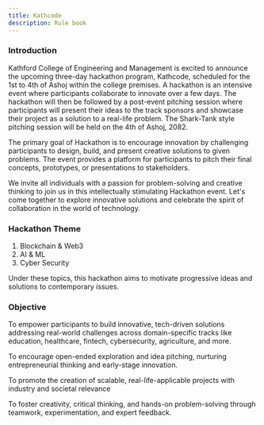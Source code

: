 ```yaml
---
title: Kathcode
description: Rule book
---
```


### Introduction

Kathford College of Engineering and Management is excited to announce the upcoming three-day hackathon program, Kathcode, scheduled for the 1st to 4th of Ashoj within the college premises. A hackathon is an intensive event where participants collaborate to innovate over a few days. The hackathon will then be followed by a post-event pitching session where participants will present their ideas to the track sponsors and showcase their project as a solution to a real-life problem. The Shark-Tank style pitching session will be held on the 4th of Ashoj, 2082.

The primary goal of Hackathon is to encourage innovation by challenging participants to design, build, and present creative solutions to given problems. The event provides a platform for participants to pitch their final concepts, prototypes, or presentations to stakeholders.

We invite all individuals with a passion for problem-solving and creative thinking to join us in this intellectually stimulating Hackathon event. Let's come together to explore innovative solutions and celebrate the spirit of collaboration in the world of technology.

### Hackathon Theme

1. Blockchain & Web3
2. AI & ML
3. Cyber Security

Under these topics, this hackathon aims to motivate progressive ideas and solutions to contemporary issues.

### Objective

To empower participants to build innovative, tech-driven solutions addressing real-world challenges across domain-specific tracks like education, healthcare, fintech, cybersecurity, agriculture, and more.

To encourage open-ended exploration and idea pitching, nurturing entrepreneurial thinking and early-stage innovation.

To promote the creation of scalable, real-life-applicable projects with industry and societal relevance

To foster creativity, critical thinking, and hands-on problem-solving through teamwork, experimentation, and expert feedback.
